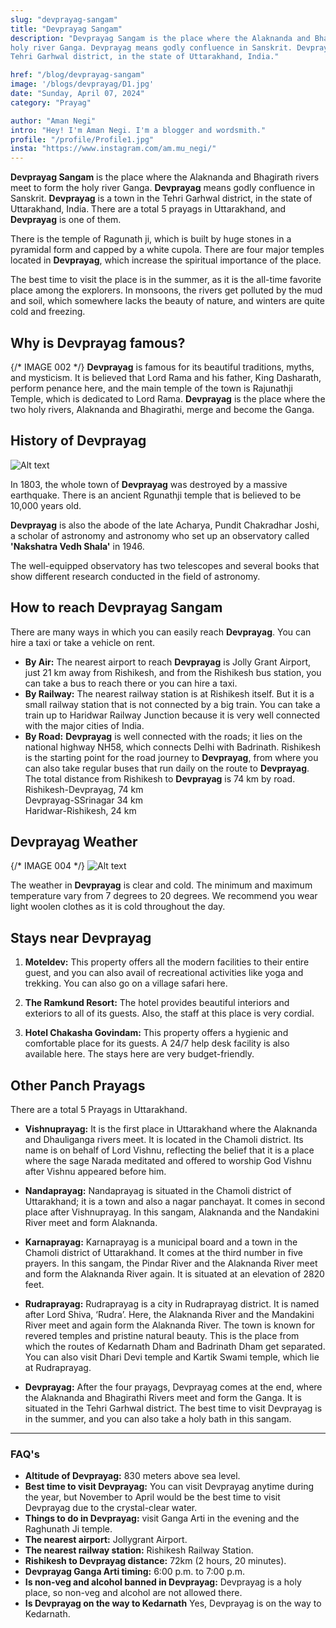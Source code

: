 ```yaml
---
slug: "devprayag-sangam"
title: "Devprayag Sangam"
description: "Devprayag Sangam is the place where the Alaknanda and Bhagirath rivers meet to form the
holy river Ganga. Devprayag means godly confluence in Sanskrit. Devprayag is a town in the
Tehri Garhwal district, in the state of Uttarakhand, India."

href: "/blog/devprayag-sangam"
image: '/blogs/devprayag/D1.jpg'
date: "Sunday, April 07, 2024"
category: "Prayag"

author: "Aman Negi"
intro: "Hey! I'm Aman Negi. I'm a blogger and wordsmith."
profile: "/profile/Profile1.jpg"
insta: "https://www.instagram.com/am.mu_negi/"
---
```


**Devprayag Sangam** is the place where the Alaknanda and Bhagirath rivers meet to form the
holy river Ganga. **Devprayag** means godly confluence in Sanskrit. **Devprayag** is a town in the
Tehri Garhwal district, in the state of Uttarakhand, India. There are a total 5 prayags in
Uttarakhand, and **Devprayag** is one of them.

There is the temple of Ragunath ji, which is built by huge stones in a pyramidal form and
capped by a white cupola. There are four major temples located in **Devprayag**, which increase
the spiritual importance of the place.

The best time to visit the place is in the summer, as it is the all-time favorite place among the
explorers. In monsoons, the rivers get polluted by the mud and soil, which somewhere lacks
the beauty of nature, and winters are quite cold and freezing.

## Why is Devprayag famous?
{/* IMAGE 002 */}
**Devprayag** is famous for its beautiful traditions, myths, and mysticism. It is believed that
Lord Rama and his father, King Dasharath, perform penance here, and the main temple of the
town is Rajunathji Temple, which is dedicated to Lord Rama. **Devprayag** is the place where
the two holy rivers, Alaknanda and Bhagirathi, merge and become the Ganga.

## History of Devprayag

![Alt text](/blogs/devprayag/D3.jpg "Devprayag")

In 1803, the whole town of **Devprayag** was destroyed by a massive earthquake. There is an
ancient Rgunathji temple that is believed to be 10,000 years old.

**Devprayag** is also the abode of the late Acharya, Pundit Chakradhar Joshi, a scholar of
astronomy and astronomy who set up an observatory called **'Nakshatra Vedh Shala'** in
1946. 

The well-equipped observatory has two telescopes and several books that show
different research conducted in the field of astronomy.

## How to reach Devprayag Sangam
There are many ways in which you can easily reach **Devprayag**. You can hire a taxi or take a
vehicle on rent.

* **By Air:** The nearest airport to reach **Devprayag** is Jolly Grant Airport, just 21 km away from
Rishikesh, and from the Rishikesh bus station, you can take a bus to reach there or you can
hire a taxi.
* **By Railway:** The nearest railway station is at Rishikesh itself. But it is a small railway station that is not
connected by a big train. You can take a train up to Haridwar Railway Junction because it is
very well connected with the major cities of India.
* **By Road:** **Devprayag** is well connected with the roads; it lies on the national highway NH58, which
connects Delhi with Badrinath. Rishikesh is the starting point for the road journey to
**Devprayag**, from where you can also take regular buses that run daily on the route to
**Devprayag**. The total distance from Rishikesh to **Devprayag** is 74 km by road.
<br /> Rishikesh-Devprayag, 74 km
<br /> Devprayag-SSrinagar 34 km
<br /> Haridwar-Rishikesh, 24 km


## Devprayag Weather
{/* IMAGE 004 */}
![Alt text](/images/D1.jpg "Devprayag")

The weather in **Devprayag** is clear and cold. The minimum and maximum temperature vary
from 7 degrees to 20 degrees. We recommend you wear light woolen clothes as it is cold
throughout the day.

## Stays near Devprayag
1. **Moteldev:**
This property offers all the modern facilities to their entire guest, and you can also avail of
recreational activities like yoga and trekking. You can also go on a village safari here.

2. **The Ramkund Resort:**
The hotel provides beautiful interiors and exteriors to all of its guests. Also, the staff at this
place is very cordial.
3. **Hotel Chakasha Govindam:** This property offers a hygienic and comfortable place for its guests. A 24/7 help desk facility is also available here. The stays here are very budget-friendly.


## Other Panch Prayags
There are a total 5 Prayags in Uttarakhand.
* **Vishnuprayag:** It is the first place in Uttarakhand where the Alaknanda and Dhauliganga rivers meet. It is
located in the Chamoli district. Its name is on behalf of Lord Vishnu, reflecting the belief that
it is a place where the sage Narada meditated and offered to worship God Vishnu after
Vishnu appeared before him.

* **Nandaprayag:** Nandaprayag is situated in the Chamoli district of Uttarakhand; it is a town and also a nagar
panchayat. It comes in second place after Vishnuprayag. In this sangam, Alaknanda and the
Nandakini River meet and form Alaknanda.

* **Karnaprayag:** Karnaprayag is a municipal board and a town in the Chamoli district of Uttarakhand. It comes
at the third number in five prayers. In this sangam, the Pindar River and the Alaknanda River
meet and form the Alaknanda River again. It is situated at an elevation of 2820 feet.

* **Rudraprayag:** Rudraprayag is a city in Rudraprayag district. It is named after Lord Shiva, ‘Rudra’. Here, the
Alaknanda River and the Mandakini River meet and again form the Alaknanda River. The
town is known for revered temples and pristine natural beauty. This is the place from which
the routes of Kedarnath Dham and Badrinath Dham get separated. You can also visit Dhari
Devi temple and Kartik Swami temple, which lie at Rudraprayag.

* **Devprayag:** After the four prayags, Devprayag comes at the end, where the Alaknanda and Bhagirathi
Rivers meet and form the Ganga. It is situated in the Tehri Garhwal district. The best time to
visit Devprayag is in the summer, and you can also take a holy bath in this sangam.

<hr />
  
### FAQ's

* **Altitude of Devprayag:** 830 meters above sea level.
* **Best time to visit Devprayag:** You can visit Devprayag anytime during the year, but November to April would be the best time to visit Devprayag due to the crystal-clear water.
* **Things to do in Devprayag:** visit Ganga Arti in the evening and the Raghunath Ji temple.
* **The nearest airport:**  Jollygrant Airport.
* **The nearest railway station:** Rishikesh Railway Station.
* **Rishikesh to Devprayag distance:** 72km (2 hours, 20 minutes).
* **Devprayag Ganga Arti timing:** 6:00 p.m. to 7:00 p.m.
* **Is non-veg and alcohol banned in Devprayag:** Devprayag is a holy place, so non-veg and alcohol are not allowed there.
* **Is Devprayag on the way to Kedarnath** Yes, Devprayag is on the way to Kedarnath.